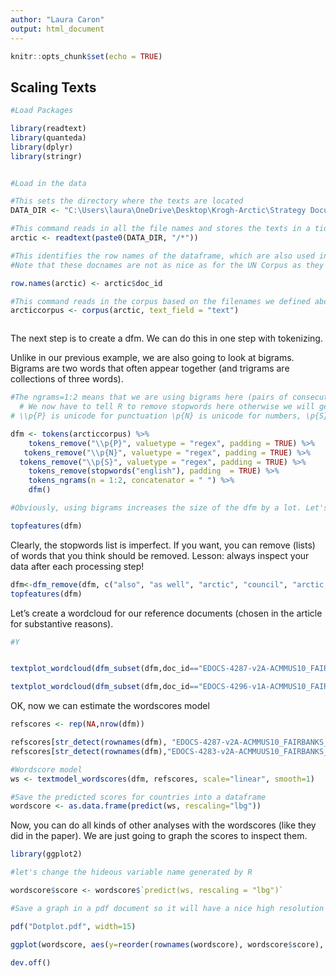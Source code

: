 ```yaml
---
author: "Laura Caron"
output: html_document
---
```


```r
knitr::opts_chunk$set(echo = TRUE)
```

## Scaling Texts

```r

#Load Packages

library(readtext)
library(quanteda)
library(dplyr)
library(stringr)


#Load in the data

#This sets the directory where the texts are located
DATA_DIR <- "C:\Users\laura\OneDrive\Desktop\Krogh-Arctic\Strategy Documents"  

#This command reads in all the file names and stores the texts in a tidy dataframe
arctic <- readtext(paste0(DATA_DIR, "/*"))

#This identifies the row names of the dataframe, which are also used in the corpus
#Note that these docnames are not as nice as for the UN Corpus as they vary a bit

row.names(arctic) <- arctic$doc_id

#This command reads in the corpus based on the filenames we defined above
arcticcorpus <- corpus(arctic, text_field = "text") 



```

The next step is to create a dfm. We can do this in one step with tokenizing.

Unlike in our previous example, we are also going to look at bigrams. Bigrams are two words that often appear together (and trigrams are collections of three words).


```r
#The ngrams=1:2 means that we are using bigrams here (pairs of consecutive words) as well as unigrams. The concatenator is what typically separates two words that go together (here a space).
  # We now have to tell R to remove stopwords here otherwise we will get a lot of stopwords in bigrams, like "of the"
# \\p{P} is unicode for punctuation \p{N} is unicode for numbers, \p{S} is uniciode for symbols and currency: https://www.regular-expressions.info/unicode.html

dfm <- tokens(arcticcorpus) %>%
    tokens_remove("\\p{P}", valuetype = "regex", padding = TRUE) %>%
   tokens_remove("\\p{N}", valuetype = "regex", padding = TRUE) %>%
  tokens_remove("\\p{S}", valuetype = "regex", padding = TRUE) %>%
    tokens_remove(stopwords("english"), padding  = TRUE) %>%
    tokens_ngrams(n = 1:2, concatenator = " ") %>%
    dfm()

#Obviously, using bigrams increases the size of the dfm by a lot. Let's only include words that are used at least 10 times and in at least two documents. That also means we will only get words that appear together regularly.

topfeatures(dfm)

```
Clearly, the stopwords list is imperfect. If you want, you can remove (lists) of words that you think should be removed. Lesson: always inspect your data after each processing step!

```r
dfm<-dfm_remove(dfm, c("also", "as well", "arctic", "council", "arctic council"))
topfeatures(dfm)
```


Let's create a wordcloud for our reference documents (chosen in the article for substantive reasons).
```r
#Y


textplot_wordcloud(dfm_subset(dfm,doc_id=="EDOCS-4287-v2A-ACMMUS10_FAIRBANKS_2017_Statement_by_Foreign_Minister_of_Russian_Federation_EN.pdf" | doc_id=="EDOCS-4283-v2A-ACMMUUS10_FAIRBANKS_2017_Statement_by_Foreign_Minister_of_Iceland.pdf" ), comparison = TRUE, max.words=75)

textplot_wordcloud(dfm_subset(dfm,doc_id=="EDOCS-4296-v1A-ACMMUS10_FAIRBANKS_2017_Statement_by_US_Secretary_of_State.pdf" | doc_id=="EDOCS-4283-v2A-ACMMUUS10_FAIRBANKS_2017_Statement_by_Foreign_Minister_of_Iceland.pdf" ), comparison = TRUE, max.words=75)

```
OK, now we can estimate the wordscores model
```r

refscores <- rep(NA,nrow(dfm))

refscores[str_detect(rownames(dfm), "EDOCS-4287-v2A-ACMMUS10_FAIRBANKS_2017_Statement_by_Foreign_Minister_of_Russian_Federation_EN.pdf")] <- -1
refscores[str_detect(rownames(dfm),"EDOCS-4283-v2A-ACMMUUS10_FAIRBANKS_2017_Statement_by_Foreign_Minister_of_Iceland.pdf")] <- 1

#Wordscore model
ws <- textmodel_wordscores(dfm, refscores, scale="linear", smooth=1)

#Save the predicted scores for countries into a dataframe 
wordscore <- as.data.frame(predict(ws, rescaling="lbg"))

```
Now, you can do all kinds of other analyses with the wordscores (like they did in the paper). We are just going to graph the scores to inspect them.
```r

library(ggplot2)

#let's change the hideous variable name generated by R

wordscore$score <- wordscore$`predict(ws, rescaling = "lbg")`

#Save a graph in a pdf document so it will have a nice high resolution

pdf("Dotplot.pdf", width=15) 

ggplot(wordscore, aes(y=reorder(rownames(wordscore), wordscore$score), x=score)) +  geom_point()  

dev.off()

```

